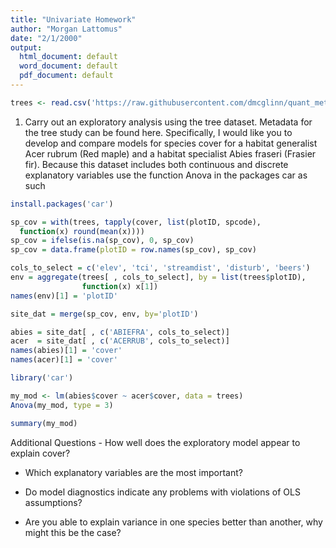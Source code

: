 ```yaml
---
title: "Univariate Homework"
author: "Morgan Lattomus"
date: "2/1/2000"
output:
  html_document: default
  word_document: default
  pdf_document: default
---
```



```r
trees <- read.csv('https://raw.githubusercontent.com/dmcglinn/quant_methods/gh-pages/data/treedata_subset.csv')
```

1. Carry out an exploratory analysis using the tree dataset. Metadata for the tree study can be found here. Specifically, I would like you to develop and compare models for species cover for a habitat generalist Acer rubrum (Red maple) and a habitat specialist Abies fraseri (Frasier fir). Because this dataset includes both continuous and discrete explanatory variables use the function Anova in the packages car as such

```r
install.packages('car')
```

```r
sp_cov = with(trees, tapply(cover, list(plotID, spcode), 
  function(x) round(mean(x))))
sp_cov = ifelse(is.na(sp_cov), 0, sp_cov)
sp_cov = data.frame(plotID = row.names(sp_cov), sp_cov)
```

```r
cols_to_select = c('elev', 'tci', 'streamdist', 'disturb', 'beers')
env = aggregate(trees[ , cols_to_select], by = list(trees$plotID), 
                function(x) x[1])
names(env)[1] = 'plotID'
```

```r
site_dat = merge(sp_cov, env, by='plotID')
```

```r
abies = site_dat[ , c('ABIEFRA', cols_to_select)]
acer  = site_dat[ , c('ACERRUB', cols_to_select)]
names(abies)[1] = 'cover'
names(acer)[1] = 'cover'
```

```r
library('car')
```

```r
my_mod <- lm(abies$cover ~ acer$cover, data = trees) 
Anova(my_mod, type = 3)
```

```r
summary(my_mod)
```

Additional Questions
- How well does the exploratory model appear to explain cover?
  
- Which explanatory variables are the most important?

- Do model diagnostics indicate any problems with violations of OLS assumptions?

- Are you able to explain variance in one species better than another, why might this be the case?